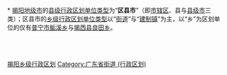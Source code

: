 [[Category:揭阳乡级行政区划|]]
[[Category:广东省街道_(行政区划)|Category:广东省街道 (行政区划)]]
{{catmore|揭阳市|广东省揭阳市}}
<br>{{hideh
|Head = [[揭阳市|揭阳]][[:Category:揭阳区县市|各区县市]]所辖[[街道_(行政区划)|街道]]与[[:Category:揭阳建制镇|镇]]
|FrameStyle   = border:solid 1px #000080;
|HeadStyle    = text-align:center;background:transparent;
|ContentStyle = background: #99CCFF;
}}<br>
* [[揭阳市|揭阳地级市]]的[[县级行政区|县级行政区划单位类型]]为“'''区县市'''”（即[[市辖区|市辖区]]、县与[[县级市|县级市]]三类）；区县市的[[乡级行政区划|乡级行政区划单位类型]]以“[[街道_(行政区划)|街道]]”与“[[镇|建制镇]]”为主，以“乡”为区划单位的仅有[[普宁市|普宁市]][[鲘溪乡|鲘溪乡]]与[[揭西县|揭西县]][[良田乡_(揭西县)|良田乡]]。
{{乡级行政区划分类说明}}
{{揭阳市榕城区行政区划|state =expanded}}<br>
{{普宁市行政区划|state =expanded}}<br>
{{揭东县行政区划|state =expanded}}<br>
{{揭西县行政区划|state =expanded}}<br>
{{惠来县行政区划|state =expanded}}
{{hidef}}
